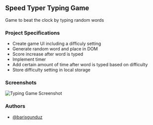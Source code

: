 ## Speed Typer Typing Game

Game to beat the clock by typing random words

### Project Specifications

- Create game UI including a difficuly setting
- Generate random word and place in DOM
- Score increase after word is typed
- Implement timer
- Add certain amount of time after word is typed based on difficulty
- Store difficulty setting in local storage

### Screenshots


![Typing Game Screenshot](/img/typing-game.png)

### Authors

- [@barisgunduz](https://www.github.com/barisgunduz)
